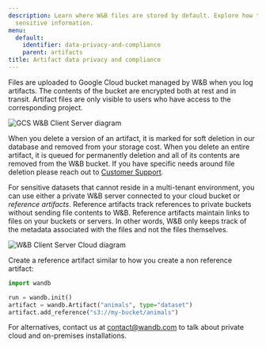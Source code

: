 ```yaml
---
description: Learn where W&B files are stored by default. Explore how to save, store
  sensitive information.
menu:
  default:
    identifier: data-privacy-and-compliance
    parent: artifacts
title: Artifact data privacy and compliance
---
```


Files are uploaded to Google Cloud bucket managed by W&B when you log artifacts. The contents of the bucket are encrypted both at rest and in transit. Artifact files are only visible to users who have access to the corresponding project.

<Frame>
    <img src="/images/artifacts/data_and_privacy_compliance_1.png" alt="GCS W&B Client Server diagram"  />
</Frame>

When you delete a version of an artifact, it is marked for soft deletion in our database and removed from your storage cost. When you delete an entire artifact, it is queued for permanently deletion and all of its contents are removed from the W&B bucket. If you have specific needs around file deletion please reach out to [Customer Support](mailto:support@wandb.com).

For sensitive datasets that cannot reside in a multi-tenant environment, you can use either a private W&B server connected to your cloud bucket or _reference artifacts_. Reference artifacts track references to private buckets without sending file contents to W&B. Reference artifacts maintain links to files on your buckets or servers. In other words, W&B only keeps track of the metadata associated with the files and not the files themselves.

<Frame>
    <img src="/images/artifacts/data_and_privacy_compliance_2.png" alt="W&B Client Server Cloud diagram"  />
</Frame>

Create a reference artifact similar to how you create a non reference artifact:

```python
import wandb

run = wandb.init()
artifact = wandb.Artifact("animals", type="dataset")
artifact.add_reference("s3://my-bucket/animals")
```

For alternatives, contact us at [contact@wandb.com](mailto:contact@wandb.com) to talk about private cloud and on-premises installations.
